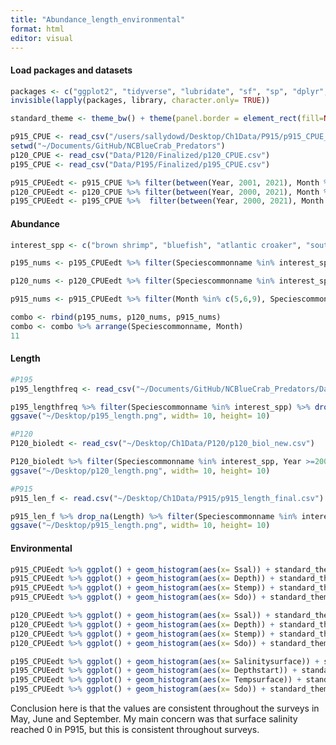 ```yaml
---
title: "Abundance_length_environmental"
format: html
editor: visual
---
```


#### Load packages and datasets

```r
packages <- c("ggplot2", "tidyverse", "lubridate", "sf", "sp", "dplyr", "rnaturalearth", "readr", "readxl", "spatialEco", "rstatix", "viridis", "BBmisc", "corrplot")
invisible(lapply(packages, library, character.only= TRUE))

standard_theme <- theme_bw() + theme(panel.border = element_rect(fill=NA, colour = "black")) + theme(panel.grid.major = element_blank(), panel.grid.minor = element_blank()) + theme(legend.text.align= 0, legend.title= element_text(size = 12), legend.text = element_text(size= 10), axis.text=element_text(size=10), axis.title=element_text(size=12))

p915_CPUE <- read_csv("/users/sallydowd/Desktop/Ch1Data/P915/p915_CPUE_new.csv")
setwd("~/Documents/GitHub/NCBlueCrab_Predators")
p120_CPUE <- read_csv("Data/P120/Finalized/p120_CPUE.csv")
p195_CPUE <- read_csv("Data/P195/Finalized/p195_CPUE.csv")

p915_CPUEedt <- p915_CPUE %>% filter(between(Year, 2001, 2021), Month %in% c(5,6,9))
p120_CPUEedt <- p120_CPUE %>% filter(between(Year, 2000, 2021), Month %in% c(5,6))
p195_CPUEedt <- p195_CPUE %>%  filter(between(Year, 2000, 2021), Month %in% c(6,9))
```

#### Abundance

```r
interest_spp <- c("brown shrimp", "bluefish", "atlantic croaker", "southern flounder", "red drum", "black drum", "blue catfish", "gizzard shad", "american shad", "cownose ray", "blue crab", "atlantic menhaden", "spot", "summer flounder", "shads", "american eel", "adult blue crab", "atlantic brief squid", "atlantic thread herring", "lesser blue crab", "pink shrimp", "silver perch", "southern flounder",  "weakfish", "white shrimp", "cephalopod mullusc", "periwinkles", "alewife", "atlantic silverside", "bonnethead shark", "channel catfish", "hickory shad", "oyster toadfish", "sheepshead", "silver perch", "silversides", "striped mullet", "white mullet", "pinfish", "southern kingfish", "striped bass", "bay anchovy", "striped anchovy")

p195_nums <- p195_CPUEedt %>% filter(Speciescommonname %in% interest_spp, Month %in% c(6,9)) %>% group_by(Speciescommonname, Month) %>% summarise(Sum_colnum= sum(Numbertotal)) %>% mutate(Survey= "P195") 

p120_nums <- p120_CPUEedt %>% filter(Speciescommonname %in% interest_spp, Month %in% c(5,6)) %>% group_by(Speciescommonname, Month) %>% drop_na(Colnum) %>% summarise(Sum_colnum= sum(Colnum)) %>% mutate(Survey= "P120") 

p915_nums <- p915_CPUEedt %>% filter(Month %in% c(5,6,9), Speciescommonname %in% interest_spp) %>% group_by(Speciescommonname, Month) %>% summarise(Sum_colnum= sum(Colnum)) %>% mutate(Survey= "P915")

combo <- rbind(p195_nums, p120_nums, p915_nums)
combo <- combo %>% arrange(Speciescommonname, Month)
11
```

#### Length

```r
#P195
p195_lengthfreq <- read_csv("~/Documents/GitHub/NCBlueCrab_Predators/Data/P195/Finalized/p195_lengthfreq.csv")

p195_lengthfreq %>% filter(Speciescommonname %in% interest_spp) %>% drop_na(Length) %>% group_by(Speciescommonname) %>% ggplot() + geom_histogram(aes(x= Length)) + facet_wrap(~Speciescommonname, scale= "free") + xlab("Length (mm)") + ylab("Count") + standard_theme
ggsave("~/Desktop/p195_length.png", width= 10, height= 10)

#P120
P120_bioledt <- read_csv("~/Desktop/Ch1Data/P120/p120_biol_new.csv")

P120_bioledt %>% filter(Speciescommonname %in% interest_spp, Year >=2001) %>% drop_na(Length) %>% group_by(Speciescommonname) %>% ggplot() + geom_histogram(aes(x= Length)) + facet_wrap(~Speciescommonname, scale= "free") + xlab("Length (in)") + ylab("Count") + standard_theme
ggsave("~/Desktop/p120_length.png", width= 10, height= 10)

#P915
p915_len_f <- read.csv("~/Desktop/Ch1Data/P915/p915_length_final.csv")

p915_len_f %>% drop_na(Length) %>% filter(Speciescommonname %in% interest_spp, ! Speciescommonname %in% c("cownose ray", "bonnethead shark", "striped bass", "pinfish"), Length < 900) %>% group_by(Speciescommonname) %>% ggplot() + geom_histogram(aes(x= Length)) + facet_wrap(~Speciescommonname, scales= "free") + xlab("Length (mm)") + ylab("Count") + standard_theme
ggsave("~/Desktop/p915_length.png", width= 10, height= 10)
```

#### Environmental
```r
p915_CPUEedt %>% ggplot() + geom_histogram(aes(x= Ssal)) + standard_theme
p915_CPUEedt %>% ggplot() + geom_histogram(aes(x= Depth)) + standard_theme
p915_CPUEedt %>% ggplot() + geom_histogram(aes(x= Stemp)) + standard_theme
p915_CPUEedt %>% ggplot() + geom_histogram(aes(x= Sdo)) + standard_theme

p120_CPUEedt %>% ggplot() + geom_histogram(aes(x= Ssal)) + standard_theme
p120_CPUEedt %>% ggplot() + geom_histogram(aes(x= Depth)) + standard_theme
p120_CPUEedt %>% ggplot() + geom_histogram(aes(x= Stemp)) + standard_theme
p120_CPUEedt %>% ggplot() + geom_histogram(aes(x= Sdo)) + standard_theme

p195_CPUEedt %>% ggplot() + geom_histogram(aes(x= Salinitysurface)) + standard_theme
p195_CPUEedt %>% ggplot() + geom_histogram(aes(x= Depthstart)) + standard_theme
p195_CPUEedt %>% ggplot() + geom_histogram(aes(x= Tempsurface)) + standard_theme
p195_CPUEedt %>% ggplot() + geom_histogram(aes(x= Sdo)) + standard_theme
```

Conclusion here is that the values are consistent throughout the surveys in May, June and September. My main concern was that surface salinity reached 0 in P915, but this is consistent throughout surveys. 

